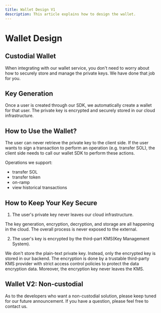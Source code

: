 ```yaml
---
title: Wallet Design V1
description: This article explains how to design the wallet.
---
```

# Wallet Design
## Custodial Wallet

When integrating with our wallet service, you don't need to worry about how to securely store and manage the private keys. We have done that job for you.

## Key Generation

Once a user is created through our SDK, we automatically create a wallet for that user. The private key is encrypted and securely stored in our cloud infrastructure.

## How to Use the Wallet?

The user can never retrieve the private key to the client side. If the user wants to sign a transaction to perform an operation (e.g. transfer SOL), the client side needs to call our wallet SDK to perform these actions.

Operations we support:
* transfer SOL
* transfer token
* on-ramp
* view historical transactions

## How to Keep Your Key Secure

1. The user's private key never leaves our cloud infrastructure.

The key generation, encryption, decryption, and storage are all happening in the cloud. The overall process is never exposed to the external.

2. The user's key is encrypted by the third-part KMS(Key Management System).

We don't store the plain-text private key. Instead, only the encrypted key is stored in our backend. The encryption is done by a trustable third-party KMS provider with strict access control policies to protect the data encryption data. Moreover, the encryption key never leaves the KMS.

## Wallet V2: Non-custodial

As to the developers who want a non-custodial solution, please keep tuned for our future announcement. If you have a question, please feel free to contact us.